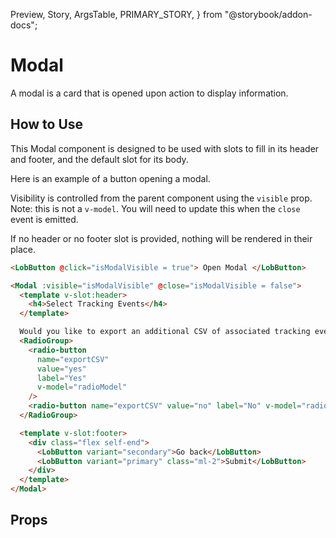   Preview,
  Story,
  ArgsTable,
  PRIMARY_STORY,
} from "@storybook/addon-docs";

# Modal

A modal is a card that is opened upon action to display information.

<Preview>
  <Story id="components-modal--primary" />
</Preview>

## How to Use

This Modal component is designed to be used with slots to fill in its header and footer, and the default slot for its body.

Here is an example of a button opening a modal.

Visibility is controlled from the parent component using the `visible` prop. Note: this is not a `v-model`. You will need to update this when the `close` event is emitted.

If no header or no footer slot is provided, nothing will be rendered in their place.

```html
<LobButton @click="isModalVisible = true"> Open Modal </LobButton>

<Modal :visible="isModalVisible" @close="isModalVisible = false">
  <template v-slot:header>
    <h4>Select Tracking Events</h4>
  </template>

  Would you like to export an additional CSV of associated tracking events?
  <RadioGroup>
    <radio-button
      name="exportCSV"
      value="yes"
      label="Yes"
      v-model="radioModel"
    />
    <radio-button name="exportCSV" value="no" label="No" v-model="radioModel" />
  </RadioGroup>

  <template v-slot:footer>
    <div class="flex self-end">
      <LobButton variant="secondary">Go back</LobButton>
      <LobButton variant="primary" class="ml-2">Submit</LobButton>
    </div>
  </template>
</Modal>
```

## Props

<ArgsTable story={PRIMARY_STORY} />
